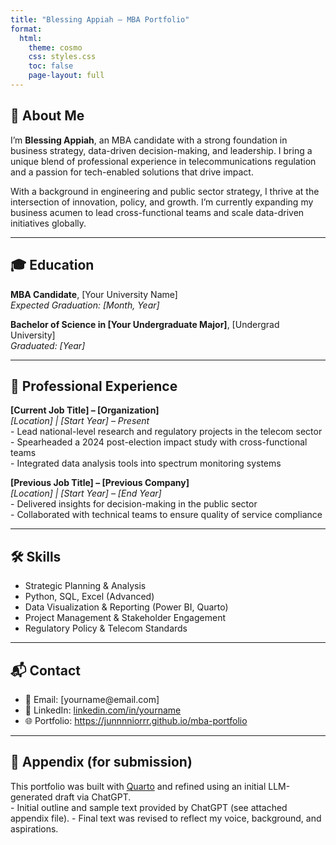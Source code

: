 ```yaml
---
title: "Blessing Appiah – MBA Portfolio"
format:
  html:
    theme: cosmo
    css: styles.css
    toc: false
    page-layout: full
---
```


## 👋 About Me

I’m **Blessing Appiah**, an MBA candidate with a strong foundation in business strategy, data-driven decision-making, and leadership. I bring a unique blend of professional experience in telecommunications regulation and a passion for tech-enabled solutions that drive impact.

With a background in engineering and public sector strategy, I thrive at the intersection of innovation, policy, and growth. I'm currently expanding my business acumen to lead cross-functional teams and scale data-driven initiatives globally.

---

## 🎓 Education

**MBA Candidate**, [Your University Name]  
*Expected Graduation: [Month, Year]*

**Bachelor of Science in [Your Undergraduate Major]**, [Undergrad University]  
*Graduated: [Year]*

---

## 💼 Professional Experience

**[Current Job Title] – [Organization]**  
_[Location] | [Start Year] – Present_  
- Lead national-level research and regulatory projects in the telecom sector  
- Spearheaded a 2024 post-election impact study with cross-functional teams  
- Integrated data analysis tools into spectrum monitoring systems  

**[Previous Job Title] – [Previous Company]**  
_[Location] | [Start Year] – [End Year]_  
- Delivered insights for decision-making in the public sector  
- Collaborated with technical teams to ensure quality of service compliance  

---

## 🛠️ Skills

- Strategic Planning & Analysis  
- Python, SQL, Excel (Advanced)  
- Data Visualization & Reporting (Power BI, Quarto)  
- Project Management & Stakeholder Engagement  
- Regulatory Policy & Telecom Standards  

---

## 📬 Contact

- 📧 Email: [yourname@email.com]  
- 💼 LinkedIn: [linkedin.com/in/yourname](https://linkedin.com/in/yourname)  
- 🌐 Portfolio: [https://junnnniorrr.github.io/mba-portfolio](https://junnnniorrr.github.io/mba-portfolio)

---

## 📝 Appendix (for submission)

This portfolio was built with [Quarto](https://quarto.org) and refined using an initial LLM-generated draft via ChatGPT.  
- Initial outline and sample text provided by ChatGPT (see attached appendix file).
- Final text was revised to reflect my voice, background, and aspirations.
